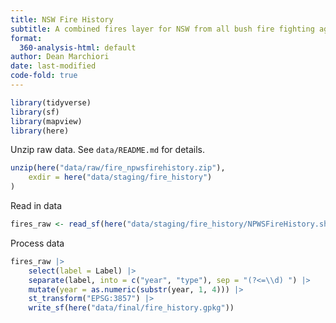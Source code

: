 ```yaml
---
title: NSW Fire History
subtitle: A combined fires layer for NSW from all bush fire fighting agencies.
format:
  360-analysis-html: default
author: Dean Marchiori
date: last-modified
code-fold: true
---
```


```r
library(tidyverse)
library(sf)
library(mapview)
library(here)
```

Unzip raw data. See `data/README.md` for details.  

```r
unzip(here("data/raw/fire_npwsfirehistory.zip"),
    exdir = here("data/staging/fire_history")
)
```

Read in data  

```r
fires_raw <- read_sf(here("data/staging/fire_history/NPWSFireHistory.shp"))
```

Process data  

```r
fires_raw |>
    select(label = Label) |>
    separate(label, into = c("year", "type"), sep = "(?<=\\d) ") |>
    mutate(year = as.numeric(substr(year, 1, 4))) |>
    st_transform("EPSG:3857") |>
    write_sf(here("data/final/fire_history.gpkg"))
```



